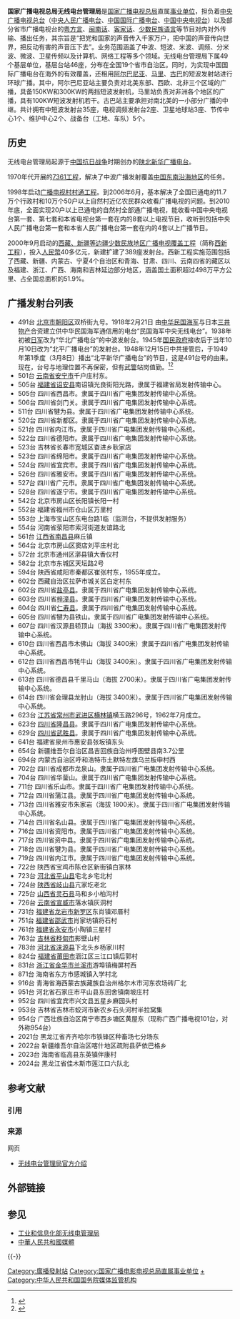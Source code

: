 {{POV|time=2012-02-20T06:39:26+00:00}}
{{original research|time=2012-02-20T06:39:26+00:00}}


'''国家广播电视总局无线电台管理局'''是[[国家广播电视总局|国家广播电视总局]]直属[[事业单位|事业单位]]，担负着[[中央广播电视总台|中央广播电视总台]]（[[中央人民广播电台|中央人民广播电台]]、[[中国国际广播电台|中国国际广播电台]]、[[中国中央电视台|中国中央电视台]]）以及部分省市广播电视台的[[粤方言|粤方言]]、[[闽南话|闽南话]]、[[客家话|客家话]]、[[少数民族语言|少数民族语言]]等节目对内对外传输、播出任务，其宗旨是“把党和国家的声音传入千家万户，把中国的声音传向世界，把反动有害的声音压下去”。业务范围涵盖了中波、短波、米波、调频、分米波、微波、卫星传频以及计算机、网络工程等多个领域。无线电台管理局下属49个基层单位，基层台站46座，分布在全国19个省市自治区。同时，为实现中国国际广播电台在海外的有效覆盖，还租用[[阿尔巴尼亚|阿尔巴尼亚]]、[[马里|马里]]、[[古巴|古巴]]的短波发射站进行环球广播。其中，阿尔巴尼亚站主要负责对北美东部、西欧、北非三个区域的广播，具备150KW和300KW的两挡短波发射机，马里站负责对非洲各个地区的广播，具有100KW短波发射机若干。古巴站主要承担对南北美的一小部分广播的中继。共计拥有中短波发射台35座，电视调频发射台2座、卫星地球站3座、节传中心1个、维护中心2个、战备台（工地、车队）5个。

== 历史 ==
无线电台管理局起源于[[中国抗日战争|中国抗日战争]]时期创办的[[陕北新华广播电台|陕北新华广播电台]]。

1970年代开展的[[7361工程|7361工程]]，解决了中波广播发射覆盖[[中国东南沿海地区|中国东南沿海地区]]的任务。

1998年启动[[广播电视村村通工程|广播电视村村通工程]]。到2006年6月，基本解决了全国已通电的11.7万个行政村和10万个50户以上自然村近亿农民群众收看广播电视的问题。到2010年底，全面实现20户以上已通电的自然村全部通广播电视，能收看中国中央电视台第一套、第七套和本省电视台第一套在内的8套以上电视节目，收听到包括中央人民广播电台第一套和本省人民广播电台第一套在内的4套以上广播节目。

2000年9月启动的[[西藏、新疆等边疆少数民族地区广播电视覆盖工程|西藏、新疆等边疆少数民族地区广播电视覆盖工程]]（简称[[西新工程|西新工程]]），投入[[人民幣|人民幣]]40多亿元，新建扩建了389座发射台。西新工程实施范围包括了西藏、新疆、内蒙古、宁夏4个自治区和青海、甘肃、四川、云南四省的藏区以及福建、浙江、广西、海南和吉林延边部分地区，涵盖国土面积超过498万平方公里、占全国总面积的51.9%。

==广播发射台列表==
*491台 [[北京市|北京市]][[朝阳区|朝阳区]]双桥街九号。1918年2月21日 由[[中华民国海军|中华民国海军]]与日本[[三井物产|三井物产]]合资建立供中华民国海军通信用的电台“民国海军中央无线电台”。1938年初被[[日军|日军]]改为“华北广播电台”的中波发射台。1945年[[国民政府|国民政府]]接收后于当年10月10日改为“北平广播电台”的发射台。1948年12月15日中共接管后，于1949年第1季度（3月8日）播出“北平新华广播电台”的节目，这是491台号的由来。现在，台号与地理位置不再保密，但有[[武警|武警]]站岗值勤。<ref>{{cite web|url=http://news.ifeng.com/history/video/detail_2011_07/04/7421978_0.shtml|title=红色电波传输发射的源头——491台|publisher=|accessdate=2012-02-19|archive-date=2011-07-08|archive-url=https://web.archive.org/web/20110708153709/http://news.ifeng.com/history/video/detail_2011_07/04/7421978_0.shtml|dead-url=no}}</ref><ref>{{Cite web |url=http://bjwb.bjd.com.cn/html/2011-08/05/node_157.htm |title=《491台"直播"开国大典》，载于《[[北京晚报|北京晚报]]》2011年8月5日第76-77版 |accessdate=2012年2月19日 |archive-date=2012年11月10日 |archive-url=https://web.archive.org/web/20121110073956/http://bjwb.bjd.com.cn/html/2011-08/05/node_157.htm |dead-url=yes }}</ref>
*501台  [[云南省|云南省]][[安宁市|安宁市]]千户庄村东。
*505台  [[福建省|福建省]][[诏安县|诏安县]]南诏镇光良街阳光路，隶属于福建省局发射传输中心。
*505台  四川省西昌市。隶属于四川省广电集团发射传输中心系统。
*506台  四川省剑门关。隶属于四川省广电集团发射传输中心系统。
*511台  四川省犍为县。隶属于四川省广电集团发射传输中心系统。
*520台  四川省新都区。隶属于四川省广电集团发射传输中心系统。
*521台  四川省内江市。隶属于四川省广电集团发射传输中心系统。
*522台  四川省德阳市。隶属于四川省广电集团发射传输中心系统。
*523台  吉林省长春市宽城区奋进乡耿家店
*523台  四川省绵阳市。隶属于四川省广电集团发射传输中心系统。
*524台  四川省宜宾市。隶属于四川省广电集团发射传输中心系统。
*526台  四川省雅安市。隶属于四川省广电集团发射传输中心系统。
*527台  四川省广元市。隶属于四川省广电集团发射传输中心系统。
*528台  四川省遂宁市。隶属于四川省广电集团发射传输中心系统。
*542台  北京市房山区长阳镇长阳一村
*552台  福建省福州市仓山区万里村
*553台  上海市宝山区东电台路1临（监测台，不提供发射服务）
*554台  河南省荥阳市索河街道友谊路北
*561台  [[江西省|江西省]][[南昌县|南昌县]]麻丘镇
*564台  北京市房山区窦店刘平庄村北
*572台  北京市通州区漷县镇大香仪村
*582台  北京市东城区天坛路2号
*594台  陕西省咸阳市秦都区崔张村东，1955年成立。
*602台  西藏自治区拉萨市城关区白定村东
*602台  四川省[[盐亭县|盐亭县]]。隶属于四川省广电集团发射传输中心系统。
*603台  四川省[[梓潼县|梓潼县]]。隶属于四川省广电集团发射传输中心系统。
*604台  四川省[[仁寿县|仁寿县]]。隶属于四川省广电集团发射传输中心系统。
*605台  四川省犍为县铁山。隶属于四川省广电集团发射传输中心系统。
*607台  四川省汉源县轿顶山（海拔 3300米）。隶属于四川省广电集团发射传输中心系统。
*610台  四川省西昌市木佛山（海拔 3400米）隶属于四川省广电集团发射传输中心系统。
*612台  四川省西昌市牦牛山（海拔 3400米）。隶属于四川省广电集团发射传输中心系统。
*613台  四川省德昌县千里马山（海拔 2700米）。隶属于四川省广电集团发射传输中心系统。
*614台  四川省会理县龙肘山（海拔 3400米）。隶属于四川省广电集团发射传输中心系统。
*623台  [[江苏省|江苏省]][[常州市|常州市]][[武进区|武进区]][[横林镇|横林镇]]横玉路296号，1962年7月成立。
*623台  [[四川省|四川省]][[隆昌县|隆昌县]]。隶属于四川省广电集团发射传输中心系统。
*629台  [[四川省|四川省]][[武胜县|武胜县]]。隶属于四川省广电集团发射传输中心系统。
*641台  福建省泉州市惠安县张坂镇东头
*654台  新疆维吾尔自治区昌吉回族自治州呼图壁县南3.7公里
*694台  内蒙古自治区呼和浩特市土默特左旗乌兰板申村西
*702台  四川省成都市龙泉山。隶属于四川省广电集团发射传输中心系统。
*704台  四川省华蓥山。隶属于四川省广电集团发射传输中心系统。
*711台  四川省乐山市。隶属于四川省广电集团发射传输中心系统。
*712台  四川省蒲江县。隶属于四川省广电集团发射传输中心系统。
*713台  四川省雅安市朱家岩（海拔 1800米）。隶属于四川省广电集团发射传输中心系统。
*714台  四川省名山县。隶属于四川省广电集团发射传输中心系统。
*716台  四川省资阳市。隶属于四川省广电集团发射传输中心系统。
*717台  四川省资中县。隶属于四川省广电集团发射传输中心系统。
*718台  四川省犍为县。隶属于四川省广电集团发射传输中心系统。
*719台  四川省内江市。隶属于四川省广电集团发射传输中心系统。
*722台  陕西省宝鸡市陈仓区新街镇白家林
*723台  [[河北省|河北省]][[平山县|平山县]]宅北乡宅北村
*724台  [[陕西省|陕西省]][[岐山县|岐山县]]亢家圪老北
*725台  [[山西省|山西省]][[灵石县|灵石县]]马和乡小柏沟村
*726台  [[云南省|云南省]][[宣威市|宣威市]]落水镇灰洞村
*731台  [[福建省|福建省]][[龙岩市|龙岩市]][[新罗区|新罗区]]东肖镇邓厝村
*751台  [[福建省|福建省]][[邵武市|邵武市]]肖家坊镇将石村
*761台  [[福建省|福建省]][[永安市|永安市]]小陶镇三星村
*763台  [[吉林省|吉林省]][[桦甸市|桦甸市]]影壁山村
*783台  [[河北省|河北省]][[涞源县|涞源县]]下北头乡杨家川村
*824台  [[福建省|福建省]][[莆田市|莆田市]]涵江区三江口镇后郭村
*831台  [[浙江省|浙江省]][[金华市|金华市]][[兰溪市|兰溪市]]游埠镇梅屏村西
*871台  海南省东方市感城镇入学村北
*916台  青海省海西蒙古族藏族自治州格尔木市河东农场砖厂北
*951台  河北省石家庄市平山县东回舍镇南坡庄村
*952台  四川省宜宾市兴文县五星乡麻园头村
*953台  吉林省吉林市蛟河市新农乡石头河村半拉窝集
*954台  广西壮族自治区南宁市西乡塘区黄屋东（现称广西广播电视101台，对外称954台）
*2021台  黑龙江省齐齐哈尔市铁锋区种畜场七分场东
*2022台  新疆维吾尔自治区喀什地区疏附县萨依巴格乡
*2023台  海南省临高县东英镇伴康村
*2024台  黑龙江省佳木斯市莲江口六队北

== 参考文献 ==
=== 引用 ===
{{Reflist}}

=== 来源 ===
{{refbegin}}
; 网页
* [https://web.archive.org/web/20120202225648/http://www.sarft.gov.cn/articles/2007/06/01/20070904103618730242.html 无线电台管理局官方介绍]
{{refend}}

== 外部链接 ==

== 参见 ==
* [[工业和信息化部无线电管理局|工业和信息化部无线电管理局]]
* [[中華人民共和國媒體|中華人民共和國媒體]]

{{-}}
{{中华人民共和国广播电视网络}}

[[Category:廣播發射站|Category:廣播發射站]]
[[Category:国家广播电影电视总局直属事业单位|Category:国家广播电影电视总局直属事业单位]]
[[Category:中华人民共和国无线电台|+]]
[[Category:中华人民共和国国务院媒体监管机构|Category:中华人民共和国国务院媒体监管机构]]